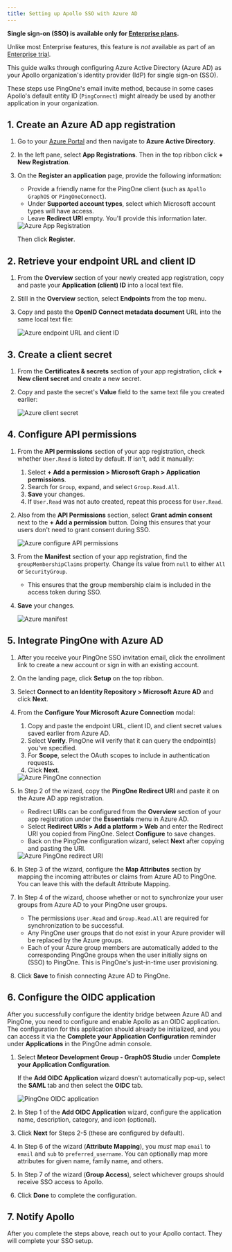 ```yaml
---
title: Setting up Apollo SSO with Azure AD
---
```


<EnterpriseFeature>

**Single sign-on (SSO) is available only for [Enterprise plans](https://www.apollographql.com/pricing/).**

Unlike most Enterprise features, this feature is _not_ available as part of an [Enterprise trial](../plans/#enterprise-trials).

</EnterpriseFeature>

This guide walks through configuring Azure Active Directory (Azure AD) as your Apollo organization's identity provider (IdP) for single sign-on (SSO).

<Note>

These steps use PingOne's email invite method, because in some cases Apollo's default entity ID (`PingConnect`) might already be used by another application in your organization.

</Note>

## 1. Create an Azure AD app registration

1. Go to your [Azure Portal](http://portal.azure.com/) and then navigate to **Azure Active Directory**.
2. In the left pane, select **App Registrations**. Then in the top ribbon click **+ New Registration**.
3. On the **Register an application** page, provide the following information:

   - Provide a friendly name for the PingOne client (such as `Apollo GraphOS` or `PingOneConnect`).
   - Under **Supported account types**, select which Microsoft account types will have access.
   - Leave **Redirect URI** empty. You'll provide this information later.


   <img src="../../img/sso/azure-app-registration.gif" alt="Azure App Registration" class="screenshot" />

   Then click **Register**.

## 2. Retrieve your endpoint URL and client ID

1. From the **Overview** section of your newly created app registration, copy and paste your **Application (client) ID** into a local text file.
2. Still in the **Overview** section, select **Endpoints** from the top menu.
3. Copy and paste the **OpenID Connect metadata document** URL into the same local text file:

   <img src="../../img/sso/azure-client-id-endpoint.gif" alt="Azure endpoint URL and client ID" class="screenshot" />

## 3. Create a client secret

1. From the **Certificates & secrets** section of your app registration, click **+ New client secret** and create a new secret.

2. Copy and paste the secret's **Value** field to the same text file you created earlier:

   <img src="../../img/sso/azure-client-secret.gif" alt="Azure client secret" class="screenshot" />

## 4. Configure API permissions

1. From the **API permissions** section of your app registration, check whether `User.Read` is listed by default. If isn't, add it manually:

   1. Select **+ Add a permission > Microsoft Graph > Application permissions**.
   2. Search for `Group`, expand, and select `Group.Read.All`.
   3. **Save** your changes.
   4. If `User.Read` was not auto created, repeat this process for `User.Read`.

2. Also from the **API Permissions** section, select **Grant admin consent** next to the **+ Add a permission** button. Doing this ensures that your users don't need to grant consent during SSO.

   <img
     src="../../img/sso/azure-configure-api-permissions.gif"
     alt="Azure configure API permissions"
     class="screenshot"
   />

3. From the **Manifest** section of your app registration, find the `groupMembershipClaims` property. Change its value from `null` to either `All` or `SecurityGroup`.
   - This ensures that the group membership claim is included in the access token during SSO.
4. **Save** your changes.

   <img src="../../img/sso/azure-manifest.png" alt="Azure manifest" class="screenshot" />

## 5. Integrate PingOne with Azure AD

1. After you receive your PingOne SSO invitation email, click the enrollment link to create a new account or sign in with an existing account.
2. On the landing page, click **Setup** on the top ribbon.
3. Select **Connect to an Identity Repository > Microsoft Azure AD** and click **Next**.
4. From the **Configure Your Microsoft Azure Connection** modal:

   1. Copy and paste the endpoint URL, client ID, and client secret values saved earlier from Azure AD.
   2. Select **Verify**. PingOne will verify that it can query the endpoint(s) you've specified.
   3. For **Scope**, select the OAuth scopes to include in authentication requests.
   4. Click **Next**.


   <img src="../../img/sso/azure-pingone-connection.gif" alt="Azure PingOne connection" class="screenshot" />

5. In Step 2 of the wizard, copy the **PingOne Redirect URI** and paste it on the Azure AD app registration.

   - Redirect URIs can be configured from the **Overview** section of your app registration under the **Essentials** menu in Azure AD.
   - Select **Redirect URIs > Add a platform > Web** and enter the Redirect URI you copied from PingOne. Select **Configure** to save changes.
   - Back on the PingOne configuration wizard, select **Next** after copying and pasting the URI.


   <img src="../../img/sso/azure-pingone-redirect-uri.gif" alt="Azure PingOne redirect URI" class="screenshot" />

6. In Step 3 of the wizard, configure the **Map Attributes** section by mapping the incoming attributes or claims from Azure AD to PingOne. You can leave this with the default Attribute Mapping.

7. In Step 4 of the wizard, choose whether or not to synchronize your user groups from Azure AD to your PingOne user groups.

   - The permissions `User.Read` and `Group.Read.All` are required for synchronization to be successful.
   - Any PingOne user groups that do not exist in your Azure provider will be replaced by the Azure groups.
   - Each of your Azure group members are automatically added to the corresponding PingOne groups when the user initially signs on (SSO) to PingOne. This is PingOne's just-in-time user provisioning.

8. Click **Save** to finish connecting Azure AD to PingOne.

## 6. Configure the OIDC application

After you successfully configure the identity bridge between Azure AD and PingOne, you need to configure and enable Apollo as an OIDC application. The configuration for this application should already be initialized, and you can access it via the **Complete your Application Configuration** reminder under **Applications** in the PingOne admin console.

1. Select **Meteor Development Group - GraphOS Studio** under **Complete your Application Configuration**.

   <Note>
   
   If the **Add OIDC Application** wizard doesn't automatically pop-up, select the **SAML** tab and then select the **OIDC** tab.
   
   </Note>

   <img src="../../img/sso/azure-oidc-application.gif" alt="PingOne OIDC application" class="screenshot" />

2. In Step 1 of the **Add OIDC Application** wizard, configure the application name, description, category, and icon (optional).
3. Click **Next** for Steps 2-5 (these are configured by default).
4. In Step 6 of the wizard (**Attribute Mapping**), you _must_ map `email` to `email` and `sub` to `preferred_username`. You can optionally map more attributes for given name, family name, and others.
5. In Step 7 of the wizard (**Group Access**), select whichever groups should receive SSO access to Apollo.
6. Click **Done** to complete the configuration.

## 7. Notify Apollo

After you complete the steps above, reach out to your Apollo contact. They will complete your SSO setup.
